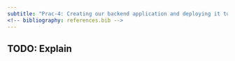 ```yaml
---
subtitle: "Prac-4: Creating our backend application and deploying it to AWS!"
<!-- bibliography: references.bib -->
---
```


## TODO: Explain
